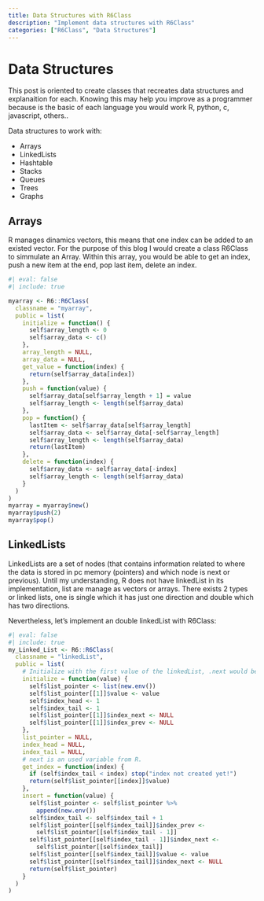 ```yaml
---
title: Data Structures with R6Class
description: "Implement data structures with R6Class" 
categories: ["R6Class", "Data Structures"]
---
```


# Data Structures

This post is oriented to create classes that recreates data structures and
explanaition for each. Knowing this may help you improve as a programmer because
is the basic of each language you would work R, python, c, javascript, others..

Data structures to work with:

 -    Arrays
 -    LinkedLists
 -    Hashtable
 -    Stacks
 -    Queues
 -    Trees
 -    Graphs


::: {.panel-tabset}
## Arrays

R manages dinamics vectors, this means that one index can be added to an existed
vector. For the purpose of this blog I would create a class R6Class to simmulate
an Array. Within this array, you would be able to get an index, push a new item
at the end, pop last item, delete an index.

```r
#| eval: false
#| include: true 

myarray <- R6::R6Class(
  classname = "myarray",
  public = list(
    initialize = function() {
      self$array_length <- 0
      self$array_data <- c()
    },
    array_length = NULL,
    array_data = NULL,
    get_value = function(index) {
      return(self$array_data[index])
    },
    push = function(value) {
      self$array_data[self$array_length + 1] = value
      self$array_length <- length(self$array_data)
    },
    pop = function() {
      lastItem <- self$array_data[self$array_length]
      self$array_data <- self$array_data[-self$array_length]
      self$array_length <- length(self$array_data)
      return(lastItem)
    },
    delete = function(index) {
      self$array_data <- self$array_data[-index]
      self$array_length <- length(self$array_data)
    }
  )
)
myarray = myarray$new()
myarray$push(2)
myarray$pop()
```

## LinkedLists

LinkedLists are a set of nodes (that contains information related to where the data
is stored in pc memory (pointers) and which node is next or previous).
Until my understanding, R does not have linkedList in its implementation, list
are manage as vectors or arrays.
There exists 2 types or linked lists, one is single which it has just one
direction and double which has two directions.

Nevertheless, let's implement an double linkedList with R6Class:

```r
#| eval: false
#| include: true 
my_Linked_List <- R6::R6Class(
  classname = "linkedList",
  public = list(
    # Initialize with the first value of the linkedList, .next would be NULL
    initialize = function(value) {
      self$list_pointer <- list(new.env())
      self$list_pointer[[1]]$value <- value
      self$index_head <- 1
      self$index_tail <- 1
      self$list_pointer[[1]]$index_next <- NULL
      self$list_pointer[[1]]$index_prev <- NULL
    },
    list_pointer = NULL,
    index_head = NULL,
    index_tail = NULL,
    # next is an used variable from R.
    get_index = function(index) {
      if (self$index_tail < index) stop("index not created yet!")
      return(self$list_pointer[[index]]$value)
    },
    insert = function(value) {
      self$list_pointer <- self$list_pointer %>%
        append(new.env())
      self$index_tail <- self$index_tail + 1
      self$list_pointer[[self$index_tail]]$index_prev <-
        self$list_pointer[[self$index_tail - 1]]
      self$list_pointer[[self$index_tail - 1]]$index_next <-
        self$list_pointer[[self$index_tail]]
      self$list_pointer[[self$index_tail]]$value <- value
      self$list_pointer[[self$index_tail]]$index_next <- NULL
      return(self$list_pointer)
    }
  )
)
```
:::
